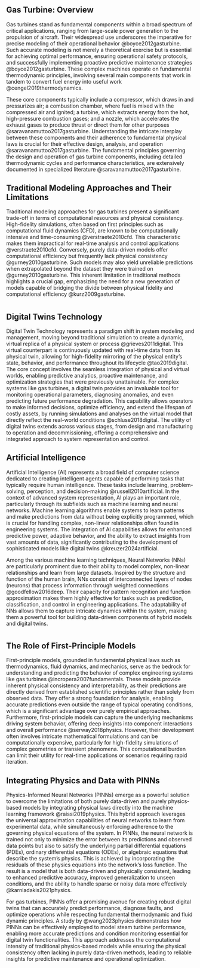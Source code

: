 \chapter{\textbf{Literature Review}}


# \textbf{Gas Turbines}

## Gas Turbine: Overview

Gas turbines stand as fundamental components within a broad spectrum of critical applications, ranging from large-scale power generation to the propulsion of aircraft. Their widespread use underscores the imperative for precise modeling of their operational behavior @boyce2012gasturbine. Such accurate modeling is not merely a theoretical exercise but is essential for achieving optimal performance, ensuring operational safety protocols, and successfully implementing proactive predictive maintenance strategies @boyce2012gasturbine. These complex machines operate on fundamental thermodynamic principles, involving several main components that work in tandem to convert fuel energy into useful work @cengel2019thermodynamics. 
    
These core components typically include a compressor, which draws in and pressurizes air; a combustion chamber, where fuel is mixed with the compressed air and ignited; a turbine, which extracts energy from the hot, high-pressure combustion gases; and a nozzle, which accelerates the exhaust gases to produce thrust or direct them for other purposes @saravanamuttoo2017gasturbine. Understanding the intricate interplay between these components and their adherence to fundamental physical laws is crucial for their effective design, analysis, and operation @saravanamuttoo2017gasturbine. The fundamental principles governing the design and operation of gas turbine components, including detailed thermodynamic cycles and performance characteristics, are extensively documented in specialized literature @saravanamuttoo2017gasturbine.


## Traditional Modeling Approaches and Their Limitations

Traditional modeling approaches for gas turbines present a significant trade-off in terms of computational resources and physical consistency. High-fidelity simulations, often based on first principles such as computational fluid dynamics (CFD), are known to be computationally intensive and time-consuming @verstraete2010cfd. This characteristic makes them impractical for real-time analysis and control applications @verstraete2010cfd. Conversely, purely data-driven models offer computational efficiency but frequently lack physical consistency @gurney2010gasturbine. Such models may also yield unreliable predictions when extrapolated beyond the dataset they were trained on @gurney2010gasturbine. This inherent limitation in traditional methods highlights a crucial gap, emphasizing the need for a new generation of models capable of bridging the divide between physical fidelity and computational efficiency @kurz2009gasturbine.

<!--  -->
# \textbf{Foundations for Advanced System Representation}

## Digital Twins Technology

Digital Twin Technology represents a paradigm shift in system modeling and management, moving beyond traditional simulation to create a dynamic, virtual replica of a physical system or process @grieves2011digital. This virtual counterpart is continuously updated with real-time data from its physical twin, allowing for high-fidelity mirroring of the physical entity's state, behavior, and performance throughout its lifecycle @tao2019digital. The core concept involves the seamless integration of physical and virtual worlds, enabling predictive analytics, proactive maintenance, and optimization strategies that were previously unattainable. For complex systems like gas turbines, a digital twin provides an invaluable tool for monitoring operational parameters, diagnosing anomalies, and even predicting future performance degradation. This capability allows operators to make informed decisions, optimize efficiency, and extend the lifespan of costly assets, by running simulations and analyses on the virtual model that directly reflect the real-world conditions @schluse2018digital. The utility of digital twins extends across various stages, from design and manufacturing to operation and decommissioning, offering a comprehensive and integrated approach to system representation and control.



## Artificial Intelligence

Artificial Intelligence (AI) represents a broad field of computer science dedicated to creating intelligent agents capable of performing tasks that typically require human intelligence. These tasks include learning, problem-solving, perception, and decision-making @russell2010artificial. In the context of advanced system representation, AI plays an important role, particularly through its subfields such as machine learning and neural networks. Machine learning algorithms enable systems to learn patterns and make predictions from data without being explicitly programmed, which is crucial for handling complex, non-linear relationships often found in engineering systems. The integration of AI capabilities allows for enhanced predictive power, adaptive behavior, and the ability to extract insights from vast amounts of data, significantly contributing to the development of sophisticated models like digital twins @kreuzer2024artificial.

Among the various machine learning techniques, Neural Networks (NNs) are particularly prominent due to their ability to model complex, non-linear relationships and learn from large datasets. Inspired by the structure and function of the human brain, NNs consist of interconnected layers of nodes (neurons) that process information through weighted connections @goodfellow2016deep. Their capacity for pattern recognition and function approximation makes them highly effective for tasks such as prediction, classification, and control in engineering applications. The adaptability of NNs allows them to capture intricate dynamics within the system, making them a powerful tool for building data-driven components of hybrid models and digital twins.


<!--  -->
# \textbf{Hybrid Modeling with Physics-Informed Machine Learning}

## The Role of First-Principle Models

First-principle models, grounded in fundamental physical laws such as thermodynamics, fluid dynamics, and mechanics, serve as the bedrock for understanding and predicting the behavior of complex engineering systems like gas turbines @incropera2007fundamentals. These models provide inherent physical consistency and interpretability, as their predictions are directly derived from established scientific principles rather than solely from observed data. They offer a strong foundation for analysis, enabling accurate predictions even outside the range of typical operating conditions, which is a significant advantage over purely empirical approaches. Furthermore, first-principle models can capture the underlying mechanisms driving system behavior, offering deep insights into component interactions and overall performance @serway2018physics. However, their development often involves intricate mathematical formulations and can be computationally expensive, particularly for high-fidelity simulations of complex geometries or transient phenomena. This computational burden can limit their utility for real-time applications or scenarios requiring rapid iteration.

## Integrating Physics and Data with PINNs

Physics-Informed Neural Networks (PINNs) emerge as a powerful solution to overcome the limitations of both purely data-driven and purely physics-based models by integrating physical laws directly into the machine learning framework @raissi2019physics. This hybrid approach leverages the universal approximation capabilities of neural networks to learn from experimental data, while simultaneously enforcing adherence to the governing physical equations of the system. In PINNs, the neural network is trained not only to minimize the error between its predictions and observed data points but also to satisfy the underlying partial differential equations (PDEs), ordinary differential equations (ODEs), or algebraic equations that describe the system's physics. This is achieved by incorporating the residuals of these physics equations into the network's loss function. The result is a model that is both data-driven and physically consistent, leading to enhanced predictive accuracy, improved generalization to unseen conditions, and the ability to handle sparse or noisy data more effectively @karniadakis2021physics. 

For gas turbines, PINNs offer a promising avenue for creating robust digital twins that can accurately predict performance, diagnose faults, and optimize operations while respecting fundamental thermodynamic and fluid dynamic principles. A study by @wang2023physics demonstrates how PINNs can be effectively employed to model steam turbine performance, enabling more accurate predictions and condition monitoring essential for digital twin functionalities. This approach addresses the computational intensity of traditional physics-based models while ensuring the physical consistency often lacking in purely data-driven methods, leading to reliable insights for predictive maintenance and operational optimization.





